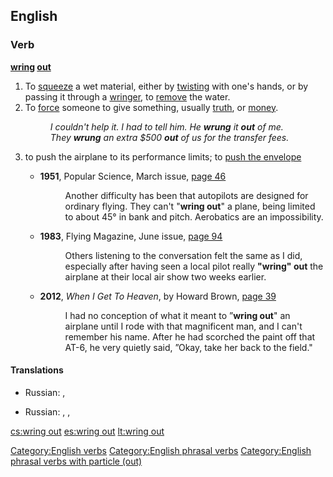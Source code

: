 ==English==

===Verb===
'''[[wring]] [[out]]'''

# To [[squeeze]] a wet material, either by [[twist|twisting]] with one's hands, or by passing it through a [[wringer]], to [[remove]] the water.
# To [[force]] someone to give something, usually [[truth]], or [[money]].
#: ''I couldn't help it. I had to tell him. He '''wrung''' it '''out''' of me.''
#: ''They '''wrung''' an extra $500 '''out''' of us for the transfer fees.''
# {{context|aviation}} to push the airplane to its performance limits; to [[push the envelope]]
#* '''1951''', Popular Science, March issue, [http://books.google.ru/books?id=JyEDAAAAMBAJ&lpg=RA1-PA46&ots=ygOwz-VwqE&dq=%22wring%20out%22%20the%20plane&hl=ru&pg=RA1-PA46#v=onepage&q=%22wring%20out%22%20the%20plane&f=false page 46]
#*: Another difficulty has been that autopilots are designed for ordinary flying. They can't "'''wring out'''" a plane, being limited to about 45° in bank and pitch. Aerobatics are an impossibility.
#* '''1983''', Flying Magazine, June issue, [http://books.google.ru/books?id=5rliW6onKxAC&lpg=PA94&ots=txkzgN4IP8&dq=%22wring%20out%22%20airplane&pg=PA94#v=onepage&q=%22wring%20out%22%20airplane&f=false page 94]
#*: Others listening to the conversation felt the same as I did, especially after having seen a local pilot really '''"wring" out''' the airplane at their local air show two weeks earlier.
#* '''2012''', ''When I Get To Heaven'', by Howard Brown, [http://books.google.ru/books?id=u1IVMDhJT68C&lpg=PA39&ots=2lyO3wr679&dq=%22wring%20out%22%20airplane&pg=PA39#v=onepage&q=%22wring%20out%22%20airplane&f=false page 39]
#*: I had no conception of what it meant to ”'''wring out'''" an airplane until I rode with that magnificent man, and I can't remember his name. After he had scorched the paint off that AT-6, he very quietly said, ”Okay, take her back to the field."

====Translations====
{{trans-top|to remove liquid by squeezing}}
* Russian: {{t+|ru|выжимать|tr=vyžimátʼ|sc=Cyrl}} {{impf}}, {{t+|ru|выжать|tr=výžatʼ|sc=Cyrl}} {{pf.}}
{{trans-mid}}
{{trans-bottom}}

{{trans-top|to force to give something}}
* Russian: {{t+|ru|выжимать|tr=vyžimátʼ|sc=Cyrl}}, {{t+|ru|вымогать|tr=vymogátʼ|sc=Cyrl}}, {{t+|ru|отжимать|n|tr=otžymátʼ|sc=Cyrl}}
{{trans-mid}}
{{trans-bottom}}

[[Category:English verbs]]
[[Category:English phrasal verbs]]
[[Category:English phrasal verbs with particle (out)]]

[[cs:wring out]]
[[es:wring out]]
[[lt:wring out]]